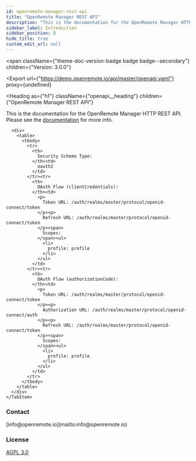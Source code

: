 ```yaml
---
id: openremote-manager-rest-api
title: "OpenRemote Manager REST API"
description: "This is the documentation for the OpenRemote Manager HTTP REST API.  Please see the [documentation](https://docs.openremote.io) for more info."
sidebar_label: Introduction
sidebar_position: 0
hide_title: true
custom_edit_url: null
---
```



<span
  className={"theme-doc-version-badge badge badge--secondary"}
  children={"Version: 3.0.0"}
>
</span>

<Export
  url={"https://demo.openremote.io/api/master/openapi.yaml"}
  proxy={undefined}
>
  
</Export>

<Heading
  as={"h1"}
  className={"openapi__heading"}
  children={"OpenRemote Manager REST API"}
>
</Heading>



This is the documentation for the OpenRemote Manager HTTP REST API.  Please see the [documentation](https://docs.openremote.io) for more info.

<div
  style={{"marginBottom":"2rem"}}
>
  <Heading
    id={"authentication"}
    as={"h2"}
    className={"openapi-tabs__heading"}
    children={"Authentication"}
  >
  </Heading><SchemaTabs
    className={"openapi-tabs__security-schemes"}
  >
    <TabItem
      label={"OAuth 2.0: openid"}
      value={"openid"}
    >
      
      
      
      
      <div>
        <table>
          <tbody>
            <tr>
              <th>
                Security Scheme Type:
              </th><td>
                oauth2
              </td>
            </tr><tr>
              <th>
                OAuth Flow (clientCredentials):
              </th><td>
                <p>
                  Token URL: /auth/realms/master/protocol/openid-connect/token
                </p><p>
                  Refresh URL: /auth/realms/master/protocol/openid-connect/token
                </p><span>
                  Scopes:
                </span><ul>
                  <li>
                    profile: profile
                  </li>
                </ul>
              </td>
            </tr><tr>
              <th>
                OAuth Flow (authorizationCode):
              </th><td>
                <p>
                  Token URL: /auth/realms/master/protocol/openid-connect/token
                </p><p>
                  Authorization URL: /auth/realms/master/protocol/openid-connect/auth
                </p><p>
                  Refresh URL: /auth/realms/master/protocol/openid-connect/token
                </p><span>
                  Scopes:
                </span><ul>
                  <li>
                    profile: profile
                  </li>
                </ul>
              </td>
            </tr>
          </tbody>
        </table>
      </div>
    </TabItem>
  </SchemaTabs>
</div><div
  style={{"display":"flex","flexDirection":"column","marginBottom":"var(--ifm-paragraph-margin-bottom)"}}
>
  <h3
    style={{"marginBottom":"0.25rem"}}
  >
    Contact
  </h3><span>
    [info@openremote.io](mailto:info@openremote.io)
  </span>
</div><div
  style={{"marginBottom":"var(--ifm-paragraph-margin-bottom)"}}
>
  <h3
    style={{"marginBottom":"0.25rem"}}
  >
    License
  </h3><a
    href={"https://www.gnu.org/licenses/agpl-3.0.en.html"}
  >
    AGPL 3.0
  </a>
</div>

